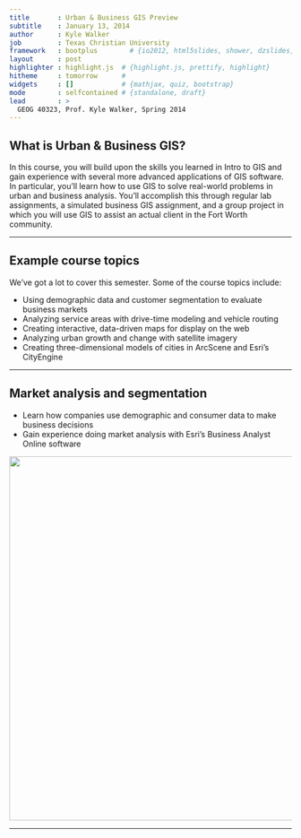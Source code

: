 ```yaml
---
title       : Urban & Business GIS Preview
subtitle    : January 13, 2014
author      : Kyle Walker
job         : Texas Christian University
framework   : bootplus        # {io2012, html5slides, shower, dzslides, ...}
layout      : post
highlighter : highlight.js  # {highlight.js, prettify, highlight}
hitheme     : tomorrow      # 
widgets     : []            # {mathjax, quiz, bootstrap}
mode        : selfcontained # {standalone, draft}
lead        : >
  GEOG 40323, Prof. Kyle Walker, Spring 2014
---
```


## What is Urban & Business GIS?

In this course, you will build upon the skills you learned in Intro to GIS and gain experience with several more advanced 
applications of GIS software.  In particular, you'll learn how to use GIS to solve real-world problems in urban and business analysis.  You'll accomplish this through regular lab assignments, a simulated business GIS assignment, and a group 
project in which you will use GIS to assist an actual client in the Fort Worth community.  

---

## Example course topics

We've got a lot to cover this semester.  Some of the course topics include: 

* Using demographic data and customer segmentation to evaluate business markets
* Analyzing service areas with drive-time modeling and vehicle routing
* Creating interactive, data-driven maps for display on the web
* Analyzing urban growth and change with satellite imagery
* Creating three-dimensional models of cities in ArcScene and Esri's CityEngine

--- 

## Market analysis and segmentation

* Learn how companies use demographic and consumer data to make business decisions
* Gain experience doing market analysis with Esri's Business Analyst Online software

<img src=assets/img/starbucks.jpg style="width: 650px;" />

---







